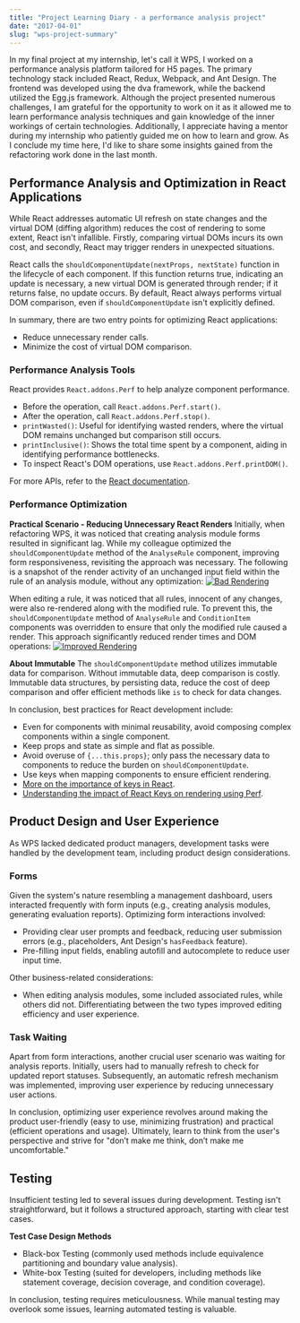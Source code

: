 ```yaml
---
title: "Project Learning Diary - a performance analysis project"
date: "2017-04-01"
slug: "wps-project-summary"
---
```



In my final project at my internship, let's call it WPS, I worked on a performance analysis platform tailored for H5 pages. The primary technology stack included React, Redux, Webpack, and Ant Design. The frontend was developed using the dva framework, while the backend utilized the Egg.js framework. Although the project presented numerous challenges, I am grateful for the opportunity to work on it as it allowed me to learn performance analysis techniques and gain knowledge of the inner workings of certain technologies. Additionally, I appreciate having a mentor during my internship who patiently guided me on how to learn and grow. As I conclude my time here, I'd like to share some insights gained from the refactoring work done in the last month.

## Performance Analysis and Optimization in React Applications

While React addresses automatic UI refresh on state changes and the virtual DOM (diffing algorithm) reduces the cost of rendering to some extent, React isn't infallible. Firstly, comparing virtual DOMs incurs its own cost, and secondly, React may trigger renders in unexpected situations.

React calls the `shouldComponentUpdate(nextProps, nextState)` function in the lifecycle of each component. If this function returns true, indicating an update is necessary, a new virtual DOM is generated through render; if it returns false, no update occurs. By default, React always performs virtual DOM comparison, even if `shouldComponentUpdate` isn't explicitly defined.

In summary, there are two entry points for optimizing React applications:

- Reduce unnecessary render calls.
- Minimize the cost of virtual DOM comparison.

### Performance Analysis Tools

React provides `React.addons.Perf` to help analyze component performance.

- Before the operation, call `React.addons.Perf.start()`.
- After the operation, call `React.addons.Perf.stop()`.
- `printWasted()`: Useful for identifying wasted renders, where the virtual DOM remains unchanged but comparison still occurs.
- `printInclusive()`: Shows the total time spent by a component, aiding in identifying performance bottlenecks.
- To inspect React's DOM operations, use `React.addons.Perf.printDOM()`.

For more APIs, refer to the [React documentation](https://facebook.github.io/react/docs/perf.html).

### Performance Optimization

**Practical Scenario - Reducing Unnecessary React Renders**
Initially, when refactoring WPS, it was noticed that creating analysis module forms resulted in significant lag. While my colleague optimized the `shouldComponentUpdate` method of the `AnalyseRule` component, improving form responsiveness, revisiting the approach was necessary.
The following is a snapshot of the render activity of an unchanged input field within the rule of an analysis module, without any optimization:
[![Bad Rendering](http://ww1.sinaimg.cn/large/63739cabgy1fe607m1ezyj205x0a5jrc.jpg)](http://ww1.sinaimg.cn/large/63739cabgy1fe607m1ezyj205x0a5jrc.jpg)

When editing a rule, it was noticed that all rules, innocent of any changes, were also re-rendered along with the modified rule. To prevent this, the `shouldComponentUpdate` method of `AnalyseRule` and `ConditionItem` components was overridden to ensure that only the modified rule caused a render. This approach significantly reduced render times and DOM operations:
[![Improved Rendering](http://git.cn-hangzhou.oss-cdn.aliyun-inc.com/uploads/wps/wpsd-demo/d5d0376b3f838f21c77939d6d64fdbec/2017-03-31_144443.png)](http://git.cn-hangzhou.oss-cdn.aliyun-inc.com/uploads/wps/wpsd-demo/d5d0376b3f838f21c77939d6d64fdbec/2017-03-31_144443.png)

**About Immutable**
The `shouldComponentUpdate` method utilizes immutable data for comparison. Without immutable data, deep comparison is costly. Immutable data structures, by persisting data, reduce the cost of deep comparison and offer efficient methods like `is` to check for data changes.

In conclusion, best practices for React development include:

- Even for components with minimal reusability, avoid composing complex components within a single component.
- Keep props and state as simple and flat as possible.
- Avoid overuse of `{...this.props}`; only pass the necessary data to components to reduce the burden on `shouldComponentUpdate`.
- Use keys when mapping components to ensure efficient rendering.
- [More on the importance of keys in React](http://taobaofed.org/blog/2016/08/24/react-key/).
- [Understanding the impact of React Keys on rendering using Perf](http://levy.work/2016-08-31-debug-react-key-with-performance-tool/).

## Product Design and User Experience

As WPS lacked dedicated product managers, development tasks were handled by the development team, including product design considerations.

### Forms

Given the system's nature resembling a management dashboard, users interacted frequently with form inputs (e.g., creating analysis modules, generating evaluation reports). Optimizing form interactions involved:

- Providing clear user prompts and feedback, reducing user submission errors (e.g., placeholders, Ant Design's `hasFeedback` feature).
- Pre-filling input fields, enabling autofill and autocomplete to reduce user input time.

Other business-related considerations:

- When editing analysis modules, some included associated rules, while others did not. Differentiating between the two types improved editing efficiency and user experience.

### Task Waiting

Apart from form interactions, another crucial user scenario was waiting for analysis reports. Initially, users had to manually refresh to check for updated report statuses. Subsequently, an automatic refresh mechanism was implemented, improving user experience by reducing unnecessary user actions.

In conclusion, optimizing user experience revolves around making the product user-friendly (easy to use, minimizing frustration) and practical (efficient operations and usage). Ultimately, learn to think from the user's perspective and strive for "don’t make me think, don’t make me uncomfortable."

## Testing

Insufficient testing led to several issues during development. Testing isn't straightforward, but it follows a structured approach, starting with clear test cases.

**Test Case Design Methods**

- Black-box Testing (commonly used methods include equivalence partitioning and boundary value analysis).
- White-box Testing (suited for developers, including methods like statement coverage, decision coverage, and condition coverage).

In conclusion, testing requires meticulousness. While manual testing may overlook some issues, learning automated testing is valuable.

